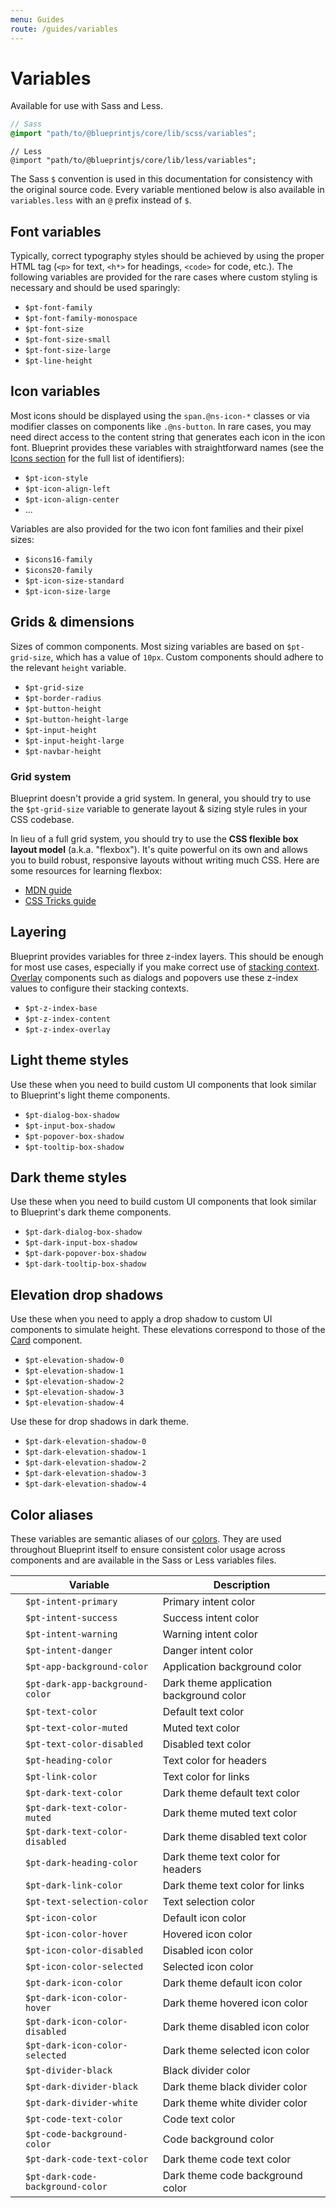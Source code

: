 ```yaml
---
menu: Guides
route: /guides/variables
---
```


# Variables

Available for use with Sass and Less.

```css.scss
// Sass
@import "path/to/@blueprintjs/core/lib/scss/variables";
```

```css.less
// Less
@import "path/to/@blueprintjs/core/lib/less/variables";
```

The Sass `$` convention is used in this documentation for consistency with the original source code.
Every variable mentioned below is also available in `variables.less` with an `@` prefix instead of `$`.

## Font variables

Typically, correct typography styles should be achieved by using the proper HTML tag (`<p>` for
text, `<h*>` for headings, `<code>` for code, etc.). The following variables are provided for the
rare cases where custom styling is necessary and should be used sparingly:

- `$pt-font-family`
- `$pt-font-family-monospace`
- `$pt-font-size`
- `$pt-font-size-small`
- `$pt-font-size-large`
- `$pt-line-height`

## Icon variables

Most icons should be displayed using the `span.@ns-icon-*` classes or via modifier classes on
components like `.@ns-button`. In rare cases, you may need direct access to the content
string that generates each icon in the icon font. Blueprint provides these variables with
straightforward names (see the [Icons section](#icons) for the full list of identifiers):

- `$pt-icon-style`
- `$pt-icon-align-left`
- `$pt-icon-align-center`
- ...

Variables are also provided for the two icon font families and their pixel sizes:

- `$icons16-family`
- `$icons20-family`
- `$pt-icon-size-standard`
- `$pt-icon-size-large`

## Grids & dimensions

Sizes of common components. Most sizing variables are based on `$pt-grid-size`, which has
a value of `10px`. Custom components should adhere to the relevant `height` variable.

- `$pt-grid-size`
- `$pt-border-radius`
- `$pt-button-height`
- `$pt-button-height-large`
- `$pt-input-height`
- `$pt-input-height-large`
- `$pt-navbar-height`

### Grid system

Blueprint doesn't provide a grid system. In general, you should try to use the `$pt-grid-size`
variable to generate layout & sizing style rules in your CSS codebase.

In lieu of a full grid system, you should try to use the __CSS flexible box layout model__ (a.k.a.
"flexbox"). It's quite powerful on its own and allows you to build robust, responsive layouts
without writing much CSS. Here are some resources for learning flexbox:
- [MDN guide](https://developer.mozilla.org/en-US/docs/Web/Guide/CSS/Flexible_boxes)
- [CSS Tricks guide](https://css-tricks.com/snippets/css/a-guide-to-flexbox/)

## Layering

Blueprint provides variables for three z-index layers. This should be enough for most use cases,
especially if you make correct use of [stacking context][MDN]. [Overlay](#core/components/overlay)
components such as dialogs and popovers use these z-index values to configure their stacking
contexts.

- `$pt-z-index-base`
- `$pt-z-index-content`
- `$pt-z-index-overlay`

[MDN]: https://developer.mozilla.org/en-US/docs/Web/CSS/CSS_Positioning/Understanding_z_index/The_stacking_context

## Light theme styles

Use these when you need to build custom UI components that look similar to Blueprint's
light theme components.

- `$pt-dialog-box-shadow`
- `$pt-input-box-shadow`
- `$pt-popover-box-shadow`
- `$pt-tooltip-box-shadow`

## Dark theme styles

Use these when you need to build custom UI components that look similar to Blueprint's
dark theme components.

- `$pt-dark-dialog-box-shadow`
- `$pt-dark-input-box-shadow`
- `$pt-dark-popover-box-shadow`
- `$pt-dark-tooltip-box-shadow`

## Elevation drop shadows

Use these when you need to apply a drop shadow to custom UI components to simulate height.
These elevations correspond to those of the [Card](#core/components/card.elevation) component.

- `$pt-elevation-shadow-0`
- `$pt-elevation-shadow-1`
- `$pt-elevation-shadow-2`
- `$pt-elevation-shadow-3`
- `$pt-elevation-shadow-4`

Use these for drop shadows in dark theme.

- `$pt-dark-elevation-shadow-0`
- `$pt-dark-elevation-shadow-1`
- `$pt-dark-elevation-shadow-2`
- `$pt-dark-elevation-shadow-3`
- `$pt-dark-elevation-shadow-4`

## Color aliases

These variables are semantic aliases of our [colors](#core/colors).
They are used throughout Blueprint itself to ensure consistent color usage across components
and are available in the Sass or Less variables files.

<table class="@ns-html-table docs-color-aliases-table">
    <thead>
        <tr>
            <th></th>
            <th>Variable</th>
            <th>Description</th>
        </tr>
    </thead>
    <tbody>
        <tr>
            <td>
                <div class="docs-color-bubble alias-intent-primary"></div>
            </td>
            <td><code>$pt-intent-primary</code></td>
            <td>Primary intent color</td>
        </tr>
        <tr>
            <td>
                <div class="docs-color-bubble alias-intent-success"></div>
            </td>
            <td><code>$pt-intent-success</code></td>
            <td>Success intent color</td>
        </tr>
        <tr>
            <td>
                <div class="docs-color-bubble alias-intent-warning"></div>
            </td>
            <td><code>$pt-intent-warning</code></td>
            <td>Warning intent color</td>
        </tr>
        <tr>
            <td>
                <div class="docs-color-bubble alias-intent-danger"></div>
            </td>
            <td><code>$pt-intent-danger</code></td>
            <td>Danger intent color</td>
        </tr>
        <tr>
            <td>
                <div class="docs-color-bubble alias-app-background-color"></div>
            </td>
            <td><code>$pt-app-background-color</code></td>
            <td>Application background color</td>
        </tr>
        <tr>
            <td>
                <div class="docs-color-bubble alias-dark-app-background-color"></div>
            </td>
            <td><code>$pt-dark-app-background-color</code></td>
            <td>Dark theme application background color</td>
        </tr>
        <tr>
            <td>
                <div class="docs-color-bubble alias-text-color"></div>
            </td>
            <td><code>$pt-text-color</code></td>
            <td>Default text color</td>
        </tr>
        <tr>
            <td>
                <div class="docs-color-bubble alias-text-color-muted"></div>
            </td>
            <td><code>$pt-text-color-muted</code></td>
            <td>Muted text color</td>
        </tr>
        <tr>
            <td>
                <div class="docs-color-bubble alias-text-color-disabled"></div>
            </td>
            <td><code>$pt-text-color-disabled</code></td>
            <td>Disabled text color</td>
        </tr>
        <tr>
            <td>
                <div class="docs-color-bubble alias-heading-color"></div>
            </td>
            <td><code>$pt-heading-color</code></td>
            <td>Text color for headers</td>
        </tr>
        <tr>
            <td>
                <div class="docs-color-bubble alias-link-color"></div>
            </td>
            <td><code>$pt-link-color</code></td>
            <td>Text color for links</td>
        </tr>
        <tr>
            <td>
                <div class="docs-color-bubble alias-dark-text-color"></div>
            </td>
            <td><code>$pt-dark-text-color</code></td>
            <td>Dark theme default text color</td>
        </tr>
        <tr>
            <td>
                <div class="docs-color-bubble alias-dark-text-color-muted"></div>
            </td>
            <td><code>$pt-dark-text-color-muted</code></td>
            <td>Dark theme muted text color</td>
        </tr>
        <tr>
            <td>
                <div class="docs-color-bubble alias-dark-text-color-disabled"></div>
            </td>
            <td><code>$pt-dark-text-color-disabled</code></td>
            <td>Dark theme disabled text color</td>
        </tr>
        <tr>
            <td>
                <div class="docs-color-bubble alias-dark-heading-color"></div>
            </td>
            <td><code>$pt-dark-heading-color</code></td>
            <td>Dark theme text color for headers</td>
        </tr>
        <tr>
            <td>
                <div class="docs-color-bubble alias-dark-link-color"></div>
            </td>
            <td><code>$pt-dark-link-color</code></td>
            <td>Dark theme text color for links</td>
        </tr>
        <tr>
            <td>
                <div class="docs-color-bubble alias-text-selection-color"></div>
            </td>
            <td><code>$pt-text-selection-color</code></td>
            <td>Text selection color</td>
        </tr>
        <tr>
            <td>
                <div class="docs-color-bubble alias-icon-color"></div>
            </td>
            <td><code>$pt-icon-color</code></td>
            <td>Default icon color</td>
        </tr>
        <tr>
            <td>
                <div class="docs-color-bubble alias-icon-color-hover"></div>
            </td>
            <td><code>$pt-icon-color-hover</code></td>
            <td>Hovered icon color</td>
        </tr>
        <tr>
            <td>
                <div class="docs-color-bubble alias-icon-color-disabled"></div>
            </td>
            <td><code>$pt-icon-color-disabled</code></td>
            <td>Disabled icon color</td>
        </tr>
        <tr>
            <td>
                <div class="docs-color-bubble alias-icon-color-selected"></div>
            </td>
            <td><code>$pt-icon-color-selected</code></td>
            <td>Selected icon color</td>
        </tr>
        <tr>
            <td>
                <div class="docs-color-bubble alias-dark-icon-color"></div>
            </td>
            <td><code>$pt-dark-icon-color</code></td>
            <td>Dark theme default icon color</td>
        </tr>
        <tr>
            <td>
                <div class="docs-color-bubble alias-dark-icon-color-hover"></div>
            </td>
            <td><code>$pt-dark-icon-color-hover</code></td>
            <td>Dark theme hovered icon color</td>
        </tr>
        <tr>
            <td>
                <div class="docs-color-bubble alias-dark-icon-color-disabled"></div>
            </td>
            <td><code>$pt-dark-icon-color-disabled</code></td>
            <td>Dark theme disabled icon color</td>
        </tr>
        <tr>
            <td>
                <div class="docs-color-bubble alias-dark-icon-color-selected"></div>
            </td>
            <td><code>$pt-dark-icon-color-selected</code></td>
            <td>Dark theme selected icon color</td>
        </tr>
        <tr>
            <td>
                <div class="docs-color-bubble alias-divider-black"></div>
            </td>
            <td><code>$pt-divider-black</code></td>
            <td>Black divider color</td>
        </tr>
        <tr>
            <td>
                <div class="docs-color-bubble alias-dark-divider-black"></div>
            </td>
            <td><code>$pt-dark-divider-black</code></td>
            <td>Dark theme black divider color</td>
        </tr>
        <tr>
            <td>
                <div class="docs-color-bubble alias-dark-divider-white"></div>
            </td>
            <td><code>$pt-dark-divider-white</code></td>
            <td>Dark theme white divider color</td>
        </tr>
        <tr>
            <td>
                <div class="docs-color-bubble alias-code-text-color"></div>
            </td>
            <td><code>$pt-code-text-color</code></td>
            <td>Code text color</td>
        </tr>
        <tr>
            <td>
                <div class="docs-color-bubble alias-code-background-color"></div>
            </td>
            <td><code>$pt-code-background-color</code></td>
            <td>Code background color</td>
        </tr>
        <tr>
            <td>
                <div class="docs-color-bubble alias-dark-code-text-color"></div>
            </td>
            <td><code>$pt-dark-code-text-color</code></td>
            <td>Dark theme code text color</td>
        </tr>
        <tr>
            <td>
                <div class="docs-color-bubble alias-dark-code-background-color"></div>
            </td>
            <td><code>$pt-dark-code-background-color</code></td>
            <td>Dark theme code background color</td>
        </tr>
    </tbody>
</table>

